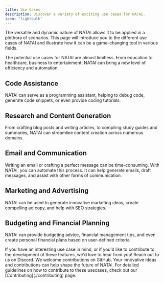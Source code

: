 ```yaml
---
title: Use Cases
description: Discover a variety of exciting use cases for NATAI.
icon: "lightbulb"
---
```


The versatile and dynamic nature of NATAI allows it to be applied in a plethora of scenarios. This page will introduce you to the different use cases of NATAI and illustrate how it can be a game-changing tool in various fields.

<Info>
  The potential use cases for NATAI are almost limitless. From education to
  healthcare, business to entertainment, NATAI can bring a new level of
  efficiency and automation.
</Info>

## Code Assistance

NATAI can serve as a programming assistant, helping to debug code, generate code snippets, or even provide coding tutorials.

## Research and Content Generation

From crafting blog posts and writing articles, to compiling study guides and summaries, NATAI can streamline content creation across numerous domains.

## Email and Communication

Writing an email or crafting a perfect message can be time-consuming. With NATAI, you can automate this process. It can help generate emails, draft messages, and assist with other forms of communication.

## Marketing and Advertising

NATAI can be used to generate innovative marketing ideas, create compelling ad copy, and help with SEO strategies.

## Budgeting and Financial Planning

NATAI can provide budgeting advice, financial management tips, and even create personal financial plans based on user-defined criteria.

<CardGroup cols={2}>
  <Card
    title="Contribute on Discord"
    icon="discord"
    href="https://discord.gg/jdSBAnmdnY"
  >
    If you have an interesting use case in mind, or if you'd like to contribute
    to the development of these features, we'd love to hear from you! Reach out
    to us on Discord.
  </Card>
  <Card
    title="Contribute on GitHub"
    icon="github"
    href="https://github.com/reworkd/NATAI"
  >
    We welcome contributions on GitHub. Your innovative ideas and contributions
    can help shape the future of NATAI.
  </Card>
</CardGroup>

<Note>
  For detailed guidelines on how to contribute to these usecases, check out our
  [Contributing](./contributing) page.
</Note>
